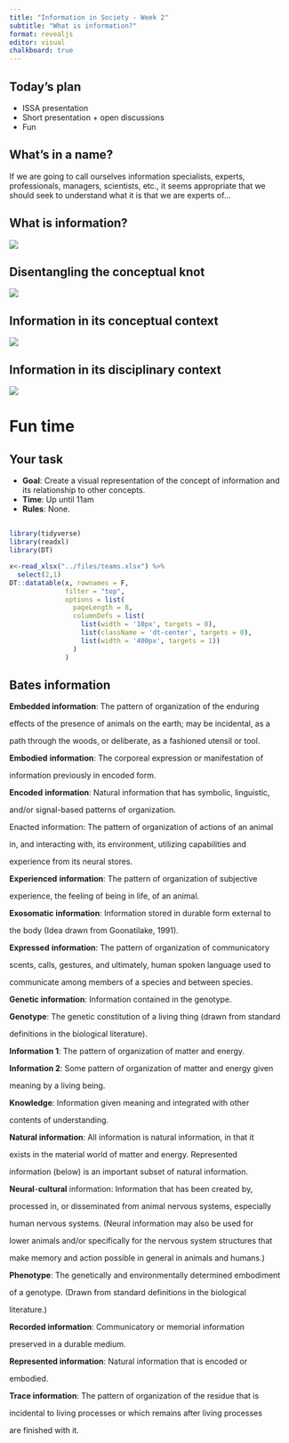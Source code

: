 ```yaml
---
title: "Information in Society - Week 2"
subtitle: "What is information?"
format: revealjs
editor: visual
chalkboard: true
---
```


## Today's plan

-   ISSA presentation
-   Short presentation + open discussions
-   Fun

## What's in a name?

If we are going to call ourselves information specialists, experts, professionals, managers, scientists, etc., it seems appropriate that we should seek to understand what it is that we are experts of...

## What is information?

![](images/clipboard-3742367617.png)

## Disentangling the conceptual knot

![](images/clipboard-1320379598.png)

## Information in its conceptual context

![](images/clipboard-4174428598.png)

## Information in its disciplinary context

![](images/clipboard-348792536.png)

# Fun time

## Your task

-   **Goal**: Create a visual representation of the concept of information and its relationship to other concepts.
-   **Time**: Up until 11am
-   **Rules**: None.

##  {.smaller}

```r
library(tidyverse)
library(readxl)
library(DT)

x<-read_xlsx("../files/teams.xlsx") %>% 
  select(2,1)
DT::datatable(x, rownames = F,
              filter = "top",
              options = list(
                pageLength = 8,
                columnDefs = list(
                  list(width = '10px', targets = 0),
                  list(className = 'dt-center', targets = 0),
                  list(width = '400px', targets = 1))
                )
              )
```

## Bates information {.scrollable .smaller}

**Embedded information**: The pattern of organization of the enduring

effects of the presence of animals on the earth; may be incidental, as a

path through the woods, or deliberate, as a fashioned utensil or tool.

**Embodied** **information**: The corporeal expression or manifestation of

information previously in encoded form.

**Encoded** **information**: Natural information that has symbolic, linguistic,

and/or signal-based patterns of organization.

Enacted information: The pattern of organization of actions of an animal

in, and interacting with, its environment, utilizing capabilities and

experience from its neural stores.

**Experienced** **information**: The pattern of organization of subjective

experience, the feeling of being in life, of an animal.

**Exosomatic** **information**: Information stored in durable form external to

the body (Idea drawn from Goonatilake, 1991).

**Expressed** **information**: The pattern of organization of communicatory

scents, calls, gestures, and ultimately, human spoken language used to

communicate among members of a species and between species.

**Genetic information**: Information contained in the genotype.

**Genotype**: The genetic constitution of a living thing (drawn from standard

definitions in the biological literature).

**Information 1**: The pattern of organization of matter and energy.

**Information 2**: Some pattern of organization of matter and energy given

meaning by a living being.

**Knowledge**: Information given meaning and integrated with other

contents of understanding.

**Natural information**: All information is natural information, in that it

exists in the material world of matter and energy. Represented

information (below) is an important subset of natural information.

**Neural**-**cultural** information: Information that has been created by,

processed in, or disseminated from animal nervous systems, especially

human nervous systems. (Neural information may also be used for

lower animals and/or specifically for the nervous system structures that

make memory and action possible in general in animals and humans.)

**Phenotype**: The genetically and environmentally determined embodiment

of a genotype. (Drawn from standard definitions in the biological

literature.)

**Recorded information**: Communicatory or memorial information

preserved in a durable medium.

**Represented information**: Natural information that is encoded or

embodied.

**Trace information**: The pattern of organization of the residue that is

incidental to living processes or which remains after living processes

are finished with it.
